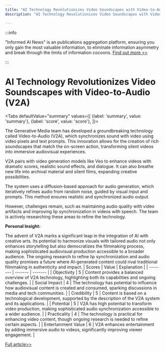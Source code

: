 ```yaml
---
title: "AI Technology Revolutionizes Video Soundscapes with Video-to-Audio (V2A)"
description: "AI Technology Revolutionizes Video Soundscapes with Video-to-Audio (V2A)"

---
```



:::info

"Informed AI News" is an publications aggregation platform, ensuring you only gain the most valuable information, to eliminate information asymmetry and break through the limits of information cocoons.  [Find out more >>](/)

:::

# AI Technology Revolutionizes Video Soundscapes with Video-to-Audio (V2A)


<Tabs
	defaultValue="summary"
	values={[
	{label: 'summary', value: 'summary'},
	{label: 'score', value: 'score'},
]}>
<TabItem value="summary">


The Generative Media team has developed a groundbreaking technology called Video-to-Audio (V2A), which synchronizes sound with video using video pixels and text prompts. This innovation allows for the creation of rich soundscapes that match the on-screen action, transforming silent videos into immersive audiovisual experiences.

V2A pairs with video generation models like Veo to enhance videos with dramatic scores, realistic sound effects, and dialogue. It can also breathe new life into archival material and silent films, expanding creative possibilities.

The system uses a diffusion-based approach for audio generation, which iteratively refines audio from random noise, guided by visual input and prompts. This method ensures realistic and synchronized audio output.

However, challenges remain, such as maintaining audio quality with video artifacts and improving lip synchronization in videos with speech. The team is actively researching these areas to refine the technology.

**Personal Insight:**

The advent of V2A marks a significant leap in the integration of AI with creative arts. Its potential to harmonize visuals with tailored audio not only enhances storytelling but also democratizes the filmmaking process, making sophisticated audiovisual production accessible to a broader audience. The ongoing research to refine lip synchronization and audio quality promises a future where AI-generated content could rival traditional filmmaking in authenticity and impact.
</TabItem>
<TabItem value="score">
	| Scores     | Value   | Explanation |
	| -------- | ------- | ------- |
	| Objectivity  | 5    | Content provides a balanced overview of V2A technology, highlighting both its capabilities and ongoing challenges.    |
	| Social Impact | 4     | The technology has potential to influence how audiovisual content is created and consumed, sparking discussions in media and tech communities.    |
	| Credibility    | 5    | Content is based on a technological development, supported by the description of the V2A system and its applications.    |
	| Potential    | 5    | V2A has high potential to transform video production, making sophisticated audio synchronization accessible to a wider audience.    |
	| Practicality    | 4    | The technology is practical for enhancing video content, though ongoing research is needed to refine certain aspects.    |
	| Entertainment Value    | 6    | V2A enhances entertainment by adding immersive audio to videos, significantly improving viewer engagement.    |
</TabItem>
</Tabs>

[Full article>>](https://deepmind.google/discover/blog/generating-audio-for-video/)
